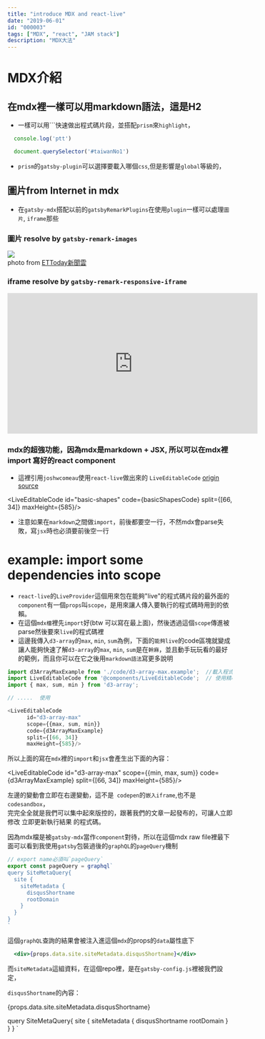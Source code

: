 ```yaml
---
title: "introduce MDX and react-live"
date: "2019-06-01"
id: "000003"
tags: ["MDX", "react", "JAM stack"]
description: "MDX大法"
---
```




# MDX介紹


## 在mdx裡一樣可以用markdown語法，這是H2

- 一樣可以用\`\`\`快速做出程式碼片段，並搭配`prism`來`highlight`，
``` javascript
  console.log('ptt')

  document.querySelector('#taiwanNo1')
```
- `prism`的`gatsby-plugin`可以選擇要載入哪個`css`,但是影響是`global`等級的，


## 圖片from Internet in mdx
- 在`gatsby-mdx`搭配以前的`gatsbyRemarkPlugins`在使用`plugin`一樣可以處理`圖片`, `iframe`那些

### 圖片  resolve by `gatsby-remark-images`
![](https://cdn2.ettoday.net/images/1338/1338728.jpg)  
photo from [ETToday新聞雲](https://www.ettoday.net/dalemon/post/22278)

### iframe resolve by `gatsby-remark-responsive-iframe`
<iframe width="560" height="315" src="https://www.youtube.com/embed/eVRXjoZfuls" frameborder="0" allow="autoplay; encrypted-media" allowfullscreen></iframe>

### mdx的超強功能，因為mdx是markdown + JSX, 所以可以在mdx裡import 寫好的react component
  - 這裡引用`joshwcomeau`使用`react-live`做出來的 `LiveEditableCode` [origin source](https://github.com/joshwcomeau/blog/blob/master/src/components/LiveEditableCode/LiveEditableCode.js)

<LiveEditableCode 
      id="basic-shapes"
      code={basicShapesCode}
      split={[66, 34]}
      maxHeight={585}/>

- 注意如果在`markdown`之間做`import`，前後都要空一行，不然mdx會parse失敗，寫`jsx`時也必須要前後空一行


<MainContentPagelevel />

  
# example: import some dependencies into scope
- `react-live`的`LiveProvider`這個用來包在能夠"live"的程式碼片段的最外面的`component`有一個`props`叫`scope`，是用來讓人傳入要執行的程式碼時用到的依賴。
- 在這個`mdx檔`裡先`import`好(btw 可以寫在最上面)，然後透過這個`scope`傳進被parse然後要來`live`的程式碼裡
- 這邊我傳入`d3-array`的`max`, `min`, `sum`為例，下面的`能夠live`的code區塊就變成讓人能夠快速了解`d3-array`的`max`, `min`, `sum`是在`幹麻`，並且動手玩玩看的最好的範例，而且你可以在它之後用`markdown語法`寫更多說明

``` javascript
import d3ArrayMaxExample from './code/d3-array-max.example';  //載入程式碼  就是一堆字串
import LiveEditableCode from '@components/LiveEditableCode';  // 使用精心做好的 LiveEditableCode component
import { max, sum, min } from 'd3-array';

// .....  使用

<LiveEditableCode 
      id="d3-array-max"
      scope={{max, sum, min}}
      code={d3ArrayMaxExample}
      split={[66, 34]}
      maxHeight={585}/>

```
所以上面的寫在`mdx`裡的`import`和`jsx`會產生出下面的內容：  

<LiveEditableCode 
      id="d3-array-max"
      scope={{min, max, sum}}
      code={d3ArrayMaxExample}
      split={[66, 34]}
      maxHeight={585}/>

左邊的變動會立即在右邊變動，這不是` codepen`的`嵌入iframe`,也不是`codesandbox`，  
完完全全就是我們可以集中起來版控的，跟著我們的文章一起發布的，可讓人立即修改 立即更新執行結果 的程式碼。

因為mdx檔是被`gatsby-mdx`當作`component`對待，所以在這個mdx raw file裡最下面可以看到我使用`gatsby`包裝過後的`graphQL`的`pageQuery`機制
``` javascript
// export name必須叫`pageQuery`
export const pageQuery = graphql`
query SiteMetaQuery{
  site {
    siteMetadata {
      disqusShortname
      rootDomain
    }
  }
}
`
```

這個`graphQL`查詢的結果會被注入進這個`mdx`的props的`data`屬性底下
``` jsx
  <div>{props.data.site.siteMetadata.disqusShortname}</div>
```
而`siteMetadata`這組資料，在這個repo裡，是在`gatsby-config.js`裡被我們設定，


`disqusShortname`的內容：

<div>{props.data.site.siteMetadata.disqusShortname}</div>

query SiteMetaQuery{
  site {
    siteMetadata {
      disqusShortname
      rootDomain
    }
  }
}
`

